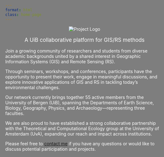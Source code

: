 ```yaml
---
format: html
class: home-page
---
```



<head>
  <style>
    body {
      background-image: url('img/background.png'); /* Path to your image */
      background-size: cover; /* Ensure the image covers the whole screen */
      background-position: center center; /* Center the image */
      background-attachment: fixed; /* Fix the background when scrolling */
      color: white; /* Optional: Change text color to contrast with the image */
    }
    body::before {
      content: '';
      position: fixed;
      top: 0;
      left: 0;
      right: 0;
      bottom: 0;
      background: rgba(0, 0, 0, 0.5); /* Dark overlay with 50% opacity */
      z-index: -1; /* Make sure the overlay is behind the text and content */
    }
  </style>
</head>

<div style="text-align: center;">
  <img src="img/PROJECTLOGO.png" alt="Project Logo" style="max-width: 100%; height: auto; object-fit: contain;" />
  <p style="margin-top: 1rem; font-size: 1.2em; color: inherit;">
    A UiB collaborative platform for GIS/RS methods
  </p>
</div>

Join a growing community of researchers and students from diverse academic backgrounds united by a shared interest in Geographic Information Systems (GIS) and Remote Sensing (RS).

Through seminars, workshops, and conferences, participants have the opportunity to present their work, engage in meaningful discussions, and explore innovative applications of GIS and RS in tackling today’s environmental challenges.

Our network currently brings together 55 active members from the University of Bergen (UiB), spanning the Departments of Earth Science, Biology, Geography, Physics, and Archaeology—representing three faculties.

We are also proud to have established a strong collaborative partnership with the Theoretical and Computational Ecology group at the University of Amsterdam (UvA), expanding our reach and impact across institutions.

Please feel free to [contact me](mailto:augusto.naschimento@uib.no) if you have any questions or would like to discuss potential participation and projects.
